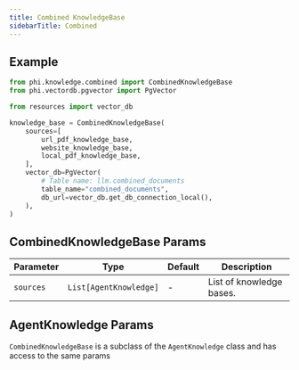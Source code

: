 ```yaml
---
title: Combined KnowledgeBase
sidebarTitle: Combined
---
```


## Example

```python knowledge_base.py
from phi.knowledge.combined import CombinedKnowledgeBase
from phi.vectordb.pgvector import PgVector

from resources import vector_db

knowledge_base = CombinedKnowledgeBase(
    sources=[
        url_pdf_knowledge_base,
        website_knowledge_base,
        local_pdf_knowledge_base,
    ],
    vector_db=PgVector(
        # Table name: llm.combined_documents
        table_name="combined_documents",
        db_url=vector_db.get_db_connection_local(),
    ),
)
```

## CombinedKnowledgeBase Params

| Parameter | Type | Default | Description |
| --- | --- | --- | --- |
| `sources` | `List[AgentKnowledge]` | - | List of knowledge bases. |

## AgentKnowledge Params

`CombinedKnowledgeBase` is a subclass of the `AgentKnowledge` class and has access to the same params

<Snippet file="kb-base-reference.mdx" />
